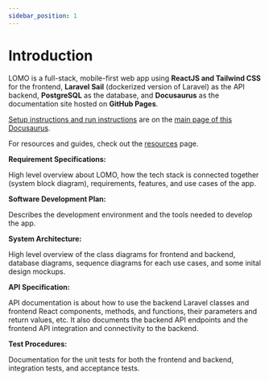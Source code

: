 ```yaml
---
sidebar_position: 1
---
```

# Introduction

LOMO is a full-stack, mobile-first web app using **ReactJS and Tailwind CSS** for the frontend, **Laravel Sail** (dockerized version of Laravel) as the API backend, **PostgreSQL** as the database, and **Docusaurus** as the documentation site hosted on **GitHub Pages**.

[Setup instructions and run instructions](/#setup-instructions) are on the [main page of this Docusaurus](/).

For resources and guides, check out the [resources](/resources/intro) page.

**Requirement Specifications:** 

High level overview about LOMO, how the tech stack is connected together (system block diagram), requirements, features, and use cases of the app.

**Software Development Plan:**

Describes the development environment and the tools needed to develop the app.

**System Architecture:**

High level overview of the class diagrams for frontend and backend, database diagrams, sequence diagrams for each use cases, and some inital design mockups.

**API Specification:**

API documentation is about how to use the backend Laravel classes and frontend React components, methods, and functions, their parameters and return values, etc. It also documents the backend API endpoints and the frontend API integration and connectivity to the backend.

**Test Procedures:**

Documentation for the unit tests for both the frontend and backend, integration tests, and acceptance tests.